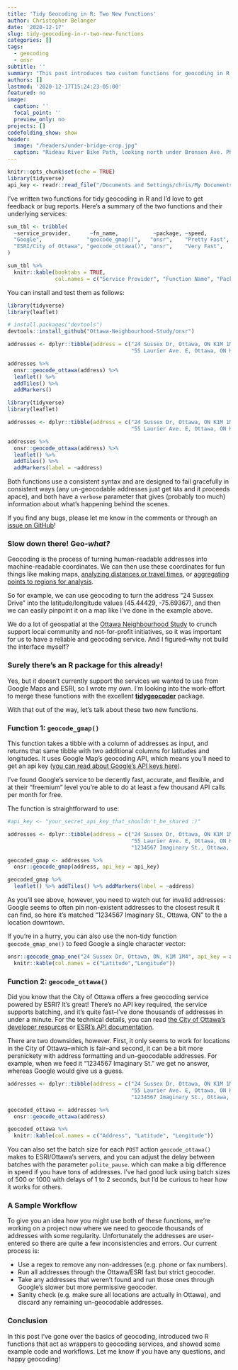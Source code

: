 ```yaml
---
title: 'Tidy Geocoding in R: Two New Functions'
author: Christopher Belanger
date: '2020-12-17'
slug: tidy-geocoding-in-r-two-new-functions
categories: []
tags:
  - geocoding
  - onsr
subtitle: ''
summary: "This post introduces two custom functions for geocoding in R: one using the City of Ottawa's free geocoding service, and one using Google's geocoding API. I provide instructions on how to install the functions, and some code examples and interactive maps."
authors: []
lastmod: '2020-12-17T15:24:23-05:00'
featured: no
image:
  caption: ''
  focal_point: ''
  preview_only: no
projects: []
codefolding_show: show
header:
  image: "/headers/under-bridge-crop.jpg"
  caption: "Rideau River Bike Path, looking north under Bronson Ave. Photo by Christopher Belanger (CC BY-SA 4.0)"
---
```


 
```r
knitr::opts_chunk$set(echo = TRUE)
library(tidyverse)
api_key <- readr::read_file("/Documents and Settings/chris/My Documents/Jobs/2020/Ottawa Neighbourhood Study/999. Often-used datafiles/chris_google_api/chris_google_api_key.csv")
```

I've written two functions for tidy geocoding in R and I'd love to get feedback or bug reports. Here's a summary of the two functions and their underlying services:

```r

sum_tbl <- tribble(
  ~service_provider,      ~fn_name,           ~package, ~speed,        ~cost,          ~api_key_reqd, ~geographic_scope,
  "Google",              "geocode_gmap()",   "onsr",    "Pretty Fast",  "'Freemium'"   ,"Yes",         "Worldwide",
  "ESRI/City of Ottawa", "geocode_ottawa()", "onsr",    "Very Fast",    "Free",        "No",         "Ottawa, ON"
)

sum_tbl %>%
  knitr::kable(booktabs = TRUE,
               col.names = c("Service Provider", "Function Name", "Package", "Speed", "Cost", "API Key Req'd?", "Geographic Scope"))

```

You can install and test them as follows:

```r
library(tidyverse)
library(leaflet)

# install.packages("devtools")
devtools::install_github("Ottawa-Neighbourhood-Study/onsr")

addresses <- dplyr::tibble(address = c("24 Sussex Dr, Ottawa, ON K1M 1M4", 
                                       "55 Laurier Ave. E, Ottawa, ON K1N 6N6"))

addresses %>%
  onsr::geocode_ottawa(address) %>%
  leaflet() %>%
  addTiles() %>%
  addMarkers()
```

```r
library(tidyverse)
library(leaflet)

addresses <- dplyr::tibble(address = c("24 Sussex Dr, Ottawa, ON K1M 1M4", 
                                       "55 Laurier Ave. E, Ottawa, ON K1N 6N6"))

addresses %>%
  onsr::geocode_ottawa(address) %>%
  leaflet() %>%
  addTiles() %>%
  addMarkers(label = ~address)
```

Both functions use a consistent syntax and are designed to fail gracefully in consistent ways (any un-geocodable addresses just get `NA`s and it proceeds apace), and both have a `verbose` parameter that gives (probably too much) information about what's happening behind the scenes.

If you find any bugs, please let me know in the comments or through an [issue on GitHub](https://github.com/Ottawa-Neighbourhood-Study/onsr)!

### Slow down there! Geo-*what?*

Geocoding is the process of turning human-readable addresses into machine-readable coordinates. We can then use these coordinates for fun things like making maps, [analyzing distances or travel times](/post/octranspo-route-mapping-in-r-part-1/), or [aggregating points to regions for analysis](/post/two-ways-to-count-points-in-polygons-with-r/).

So for example, we can use geocoding to turn the address "24 Sussex Drive" into the latitude/longitude values (45.44429,	-75.69367), and then we can easily pinpoint it on a map like I've done in the example above.

We do a lot of geospatial at the [Ottawa Neighbourhood Study](https://www.neighbourhoodstudy.ca/) to crunch support local community and not-for-profit initiatives, so it was important for us to have a reliable and geocoding service. And I figured--why not build the interface myself?

### Surely there's an R package for this already!

Yes, but it doesn't currently support the services we wanted to use from Google Maps and ESRI, so I wrote my own. I'm looking into the work-effort to merge these functions with the excellent **[tidygeocoder](https://github.com/jessecambon/tidygeocoder)** package.

With that out of the way, let's talk about these two new functions.

### Function 1: `geocode_gmap()`

This function takes a tibble with a column of addresses as input, and returns that same tibble with two additional columns for latitudes and longitudes. It uses Google Map's geocoding API, which means you'll need to get an api key ([you can read about Google's API keys here](https://cloud.google.com/free/)).

I've found Google's service to be decently fast, accurate, and flexible, and at their "freemium" level you're able to do at least a few thousand API calls per month for free. 

The function is straightforward to use:

```r
#api_key <- "your_secret_api_key_that_shouldn't_be_shared :)"

addresses <- dplyr::tibble(address = c("24 Sussex Dr, Ottawa, ON K1M 1M4", 
                                       "55 Laurier Ave. E, Ottawa, ON K1N 6N6",
                                       "1234567 Imaginary St., Ottawa, ON"))

geocoded_gmap <- addresses %>%
  onsr::geocode_gmap(address, api_key = api_key) 

geocoded_gmap %>%
  leaflet() %>% addTiles() %>% addMarkers(label = ~address)
```

As you'll see above, however, you need to watch out for invalid addresses: Google seems to often pin non-existent addresses to the closest result it can find, so here it's matched "1234567 Imaginary St., Ottawa, ON" to the a location downtown.

If you're in a hurry, you can also use the non-tidy function `geocode_gmap_one()` to feed Google a single character vector:

```r
onsr::geocode_gmap_one("24 Sussex Dr, Ottawa, ON, K1M 1M4", api_key = api_key) %>%
  knitr::kable(col.names = c("Latitude","Longitude"))
```

### Function 2: `geocode_ottawa()`

Did you know that the City of Ottawa offers a free geocoding service powered by ESRI? It's great! There's no API key required, the service supports batching, and it's quite fast--I've done thousands of addresses in under a minute. For the technical details, you can read [the City of Ottawa's developer resources](https://open.ottawa.ca/pages/developer-resources) or [ESRI's API documentation](https://developers.arcgis.com/rest/services-reference/geocode-addresses.htm).

There are two downsides, however. First, it only seems to work for locations in the City of Ottawa--which is fair--and second, it can be a bit more persnickety with address formatting and un-geocodable addresses. For example, when we feed it "1234567 Imaginary St." we get no answer, whereas Google would give us a guess. 

```r

addresses <- dplyr::tibble(address = c("24 Sussex Dr, Ottawa, ON K1M 1M4", 
                                       "55 Laurier Ave. E, Ottawa, ON K1N 6N6",
                                       "1234567 Imaginary St., Ottawa, ON"))

geocoded_ottawa <- addresses %>%
  onsr::geocode_ottawa(address) 

geocoded_ottawa %>%
  knitr::kable(col.names = c("Address", "Latitude", "Longitude"))
```

You can also set the batch size for each `POST` action `geocode_ottawa()` makes to ESRI/Ottawa's servers, and you can adjust the delay between batches with the parameter `polite_pause`. which can make a big difference in speed if you have tons of addresses. I've had good luck using batch sizes of 500 or 1000 with delays of 1 to 2 seconds, but I'd be curious to hear how it works for others.

### A Sample Workflow

To give you an idea how you might use both of these functions, we're working on a project now where we need to geocode thousands of addresses with some regularity. Unfortunately the addresses are user-entered so there are quite a few inconsistencies and errors. Our current process is:

* Use a regex to remove any non-addresses (e.g. phone or fax numbers).
* Run all addresses through the Ottawa/ESRI fast but strict geocoder.
* Take any addresses that weren't found and run those ones through Google's slower but more permissive geocoder.
* Sanity check (e.g. make sure all locations are actually in Ottawa), and discard any remaining un-geocodable addresses.

### Conclusion

In this post I've gone over the basics of geocoding, introduced two R functions that act as wrappers to geocoding services, and showed some example code and workflows. Let me know if you have any questions, and happy geocoding!